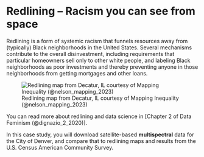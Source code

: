 # Redlining -- Racism you can see from space

Redlining is a form of systemic racism that funnels resources away from (typically) Black neighborhoods in the United States. Several mechanisms contribute to the overall disinvestment, including requirements that particular homeowners sell only to other white people, and labeling Black neighborhoods as poor investments and thereby preventing anyone in those neighborhoods from getting mortgages and other loans.

![Redlining map from Decatur, IL courtesy of Mapping Inequality (@nelson_mapping_2023)](https://dsl.richmond.edu/panorama/redlining/static/images/decatur.jpg)

You can read more about redlining and data science in [Chapter 2 of Data Feminism (@dignazio_2_2020)].

In this case study, you will download satellite-based **multispectral** data for the City of Denver, and compare that to redlining maps and results from the U.S. Census American Community Survey.
